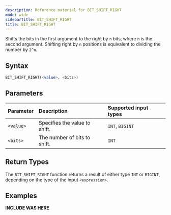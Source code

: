 ```yaml
---
description: Reference material for BIT_SHIFT_RIGHT
mode: wide
sidebarTitle: BIT_SHIFT_RIGHT
title: BIT_SHIFT_RIGHT
---
```



Shifts the bits in the first argument to the right by `n` bits, where `n` is the second argument. Shifting right by `n` positions is equivalent to dividing the number by `2^n`.

## Syntax

```sql
BIT_SHIFT_RIGHT(<value>, <bits>)
```

## Parameters

| Parameter | Description                   | Supported input types |
|:----------|:------------------------------|:----------------------|
| `<value>` | Specifies the value to shift. | `INT`, `BIGINT`       |
| `<bits>`  | The number of bits to shift.  | `INT`                 |

## Return Types

The `BIT_SHIFT_RIGHT` function returns a result of either type `INT` or `BIGINT`, depending on the type of the input `<expression>`.

## Examples

**INCLUDE WAS HERE**

